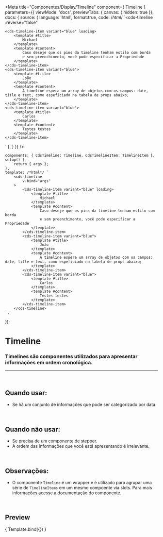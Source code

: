 
<Meta
	title="Componentes/Display/Timeline"
	component={ Timeline }
	parameters={{
		viewMode: 'docs',
		previewTabs: { canvas: { hidden: true }},
		docs: {
			source: {
				language: 'html',
				format:true,
				code: /*html*/ 
`<cds-timeline
	:reverse="false"
>
	<cds-timeline-item variant="blue" loading>
		<template #title>
			Michael
		</template>
		<template #content>
			Caso deseje que os pins da timeline tenham estilo com borda
			e sem preenchimento, você pode especificar a Propriedade
		</template>
	</cds-timeline-item> 
	<cds-timeline-item variant="blue">
		<template #title>
			João
		</template>
		<template #content>
			A timeline espera um array de objetos com os campos: date, title e text, como espeficiado na tabela de props abaixo;
		</template>
	</cds-timeline-item>
	<cds-timeline-item variant="blue">
		<template #title>
			Carlos
		</template>
		<template #content>
			Testes testes
		</template>
	</cds-timeline-item>
</cds-timeline>`
			},
		}
	}}
/>

	components: { CdsTimeline: Timeline, CdsTimelineItem: TimelineItem },
	setup() {
		return { args };
	},
	template: /*html*/ `
		<cds-timeline
			v-bind="args" 
		>
			<cds-timeline-item variant="blue" loading>
				<template #title>
					Michael
				</template>
				<template #content>
					Caso deseje que os pins da timeline tenham estilo com borda
					e sem preenchimento, você pode especificar a Propriedade
				</template>
			</cds-timeline-item> 
			<cds-timeline-item variant="blue">
				<template #title>
					João
				</template>
				<template #content>
					A timeline espera um array de objetos com os campos: date, title e text, como espeficiado na tabela de props abaixo;
				</template>
			</cds-timeline-item>
			<cds-timeline-item variant="blue">
				<template #title>
					Carlos
				</template>
				<template #content>
					Testes testes
				</template>
			</cds-timeline-item>
		</cds-timeline>
	`,
});

# Timeline

### Timelines são componentes utilizados para apresentar informações em ordem cronológica.
---
<br />

## Quando usar:
- Se há um conjunto de informações que pode ser categorizado por data.

<br />

## Quando não usar:
- Se precisa de um componente de stepper.
- A ordem das informações que você está apresentando é irrelevante.

<br />

## Observações:
- O componente `Timeline` é um wrapper e é utilizado para agrupar uma série de `TimelineItems` em um mesmo compoente
via slots. Para mais informações acesse a documentação do componente.

<br />

## Preview

<Canvas>
	<Story
		name="Timeline"
		args={{
			reverse: false,
		}}
	>
		{ Template.bind({}) }
	</Story>
</Canvas>

<ArgsTable story="Timeline" />